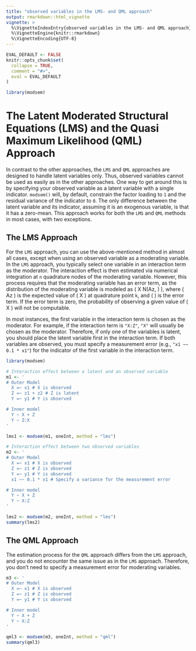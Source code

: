 ```yaml
---
title: "observed variables in the LMS- and QML approach"
output: rmarkdown::html_vignette
vignette: >
  %\VignetteIndexEntry{observed variables in the LMS- and QML approach}
  %\VignetteEngine{knitr::rmarkdown}
  %\VignetteEncoding{UTF-8}
---
```


```r
EVAL_DEFAULT <- FALSE
knitr::opts_chunk$set(
  collapse = TRUE,
  comment = "#>",
  eval = EVAL_DEFAULT
)
```

```r
library(modsem)
```

# The Latent Moderated Structural Equations (LMS) and the Quasi Maximum Likelihood (QML) Approach

In contrast to the other approaches, the `LMS` and `QML` approaches are designed to handle latent variables only. Thus, observed variables cannot be used as easily as in the other approaches. One way to get around this is by specifying your observed variable as a latent variable with a single indicator. `modsem()` will, by default, constrain the factor loading to `1` and the residual variance of the indicator to `0`. The only difference between the latent variable and its indicator, assuming it is an exogenous variable, is that it has a zero-mean. This approach works for both the `LMS` and `QML` methods in most cases, with two exceptions.

## The LMS Approach

For the `LMS` approach, you can use the above-mentioned method in almost all cases, except when using an observed variable as a moderating variable. In the `LMS` approach, you typically select one variable in an interaction term as the moderator. The interaction effect is then estimated via numerical integration at `n` quadrature nodes of the moderating variable. However, this process requires that the moderating variable has an error term, as the distribution of the moderating variable is modeled as \( X \sim N(Az, \varepsilon) \), where \( Az \) is the expected value of \( X \) at quadrature point `k`, and \( \varepsilon \) is the error term. If the error term is zero, the probability of observing a given value of \( X \) will not be computable.

In most instances, the first variable in the interaction term is chosen as the moderator. For example, if the interaction term is `"X:Z"`, `"X"` will usually be chosen as the moderator. Therefore, if only one of the variables is latent, you should place the latent variable first in the interaction term. If both variables are observed, you must specify a measurement error (e.g., `"x1 ~~ 0.1 * x1"`) for the indicator of the first variable in the interaction term.

```r
library(modsem)

# Interaction effect between a latent and an observed variable
m1 <- '
# Outer Model
  X =~ x1 # X is observed
  Z =~ z1 + z2 # Z is latent
  Y =~ y1 # Y is observed

# Inner model
  Y ~ X + Z
  Y ~ Z:X
'

lms1 <- modsem(m1, oneInt, method = "lms")

# Interaction effect between two observed variables
m2 <- '
# Outer Model
  X =~ x1 # X is observed
  Z =~ z1 # Z is observed
  Y =~ y1 # Y is observed
  x1 ~~ 0.1 * x1 # Specify a variance for the measurement error

# Inner model
  Y ~ X + Z
  Y ~ X:Z
'

lms2 <- modsem(m2, oneInt, method = "lms")
summary(lms2)
```

## The QML Approach

The estimation process for the `QML` approach differs from the `LMS` approach, and you do not encounter the same issue as in the `LMS` approach. Therefore, you don't need to specify a measurement error for moderating variables.

```r
m3 <- '
# Outer Model
  X =~ x1 # X is observed
  Z =~ z1 # Z is observed
  Y =~ y1 # Y is observed

# Inner model
  Y ~ X + Z
  Y ~ X:Z
'

qml3 <- modsem(m3, oneInt, method = "qml")
summary(qml3)
```
